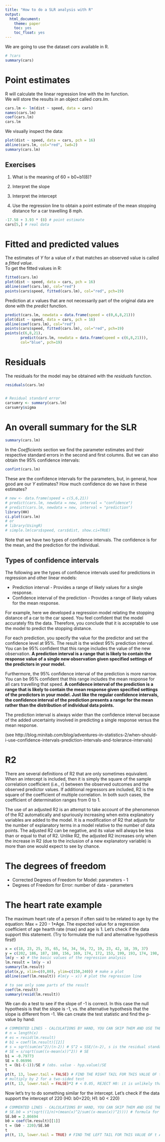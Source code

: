 ```yaml
---
title: "How to do a SLR analysis with R"
output: 
  html_document: 
    theme: paper
    toc: yes
    toc_float: yes
---
```


We are going to use the dataset *cars* available in R.    

```r

# ?cars
summary(cars)

```

# Point estimates

R will calculate the linear regression line with the *lm* function.   
We will store the results in an object called *cars.lm*.

```r

cars.lm <- lm(dist ~ speed, data = cars)
names(cars.lm)
coef(cars.lm)
cars.lm
```

We visually inspect the data:

```r

plot(dist ~ speed, data = cars, pch = 16)
abline(cars.lm, col="red", lwd=2)
summary(cars.lm)

```


## Exercises

1) What is the meaning of 60 = b0+b1(8)?   

2) Interpret the slope

3) Interpret the intercept

4) Use the regression line to obtain a point estimate of the mean stopping distance for a car travelling 8 mph.

```r

-17.58 + 3.93 * (8) # point estimate
cars[5,] # real data

```

# Fitted and predicted values

The estimates of *Y* for a value of *x* that matches an observed value is called a *fitted value*.    
To get the fitted values in R:

```r

fitted(cars.lm)
plot(dist ~ speed, data = cars, pch = 16)
abline(coef(cars.lm), col="red")
points(cars$speed, fitted(cars.lm), col="red", pch=19)

```

Prediction at *x* values that are not necessarily part of the original data are done with the *predict* function.

```r

predict(cars.lm, newdata = data.frame(speed = c(0,6,8,21)))
plot(dist ~ speed, data = cars, pch = 16)
abline(coef(cars.lm), col="red")
points(cars$speed, fitted(cars.lm), col="red", pch=19)
points(c(6,8,21),
       predict(cars.lm, newdata = data.frame(speed = c(6,8,21))),
       col="blue", pch=19)
```


# Residuals

The residuals for the model may be obtained with the *residuals* function.

```r

residuals(cars.lm)


# Residual standard error
carsumry <- summary(cars.lm)
carsumry$sigma

```


# An overall summary for the SLR

```r

summary(cars.lm)

```

In the *Coefficients* section we find the parameter estimates and their respective standard errors in the second and first columns. But we can also obtain the 95% confidence intervals:

```r

confint(cars.lm)

```

These are the confidence intervals for the parameters, but, in general, how good are our *Y* estimates? How much confidence do we have in these estimates?

```r

# new <- data.frame(speed = c(5,6,21))
# predict(cars.lm, newdata = new, interval = "confidence")
# predict(cars.lm, newdata = new, interval = "prediction")
library(HH)
ci.plot(cars.lm)
# or
# library(UsingR)
# simple.lm(cars$speed, cars$dist, show.ci=TRUE)

```

Note that we have two types of confidence intervals. The confidence is for the mean, and the prediction for the individual.

## Types of confidence intervals

The following are the types of confidence intervals used for predictions in regression and other linear models:

* Prediction interval - Provides a range of likely values for a single response.
* Confidence interval of the prediction - Provides a range of likely values for the mean response.

For example, here we developed a regression model relating the stopping distance of a car to the car speed. You feel confident that the model accurately fits the data. Therefore, you conclude that it is acceptable to use the model to predict the stopping distance.

For each prediction, you specify the value for the predictor and set the confidence level at 95%. The result is the widest 95% prediction interval. You can be 95% confident that this range includes the value of the new observation.
**A prediction interval is a range that is likely to contain the response value of a single new observation given specified settings of the predictors in your model.**

Furthermore, the 95% confidence interval of the prediction is more narrow. You can be 95% confident that this range includes the mean response for all cars travelling that speed.
**A confidence interval of the prediction is a range that is likely to contain the mean response given specified settings of the predictors in your model. Just like the regular confidence intervals, the confidence interval of the prediction presents a range for the mean rather than the distribution of individual data points.**

The prediction interval is always wider than the confidence interval because of the added uncertainty involved in predicting a single response versus the mean response.

(see http://blog.minitab.com/blog/adventures-in-statistics-2/when-should-i-use-confidence-intervals-prediction-intervals-and-tolerance-intervals)

# R2

There are several definitions of R2 that are only sometimes equivalent. When an intercept is included, then it is simply the square of the sample correlation coefficient (i.e., r) between the observed outcomes and the observed predictor values. If additional regressors are included, R2 is the square of the coefficient of multiple correlation. In both such cases, the coefficient of determination ranges from 0 to 1.

The use of an adjusted R2 is an attempt to take account of the phenomenon of the R2 automatically and spuriously increasing when extra explanatory variables are added to the model. It is a modification of R2 that adjusts for the number of explanatory terms in a model relative to the number of data points. The adjusted R2 can be negative, and its value will always be less than or equal to that of R2. Unlike R2, the adjusted R2 increases only when the increase in R2 (due to the inclusion of a new explanatory variable) is more than one would expect to see by chance.

# The degrees of freedom

* Corrected Degrees of Freedom for Model: parameters - 1
* Degrees of Freedom for Error: number of data - parameters

# The heart rate example

The maximum heart rate of a person if often said to be related to age by the equation: Max = 220 - 1*Age. The expected value for a regression coefficient of age hearth rate (max) and age is 1.
Let's check if the data support this statement. (Try to formulate the null and alternative hypothesis first!)

```r

x = c(18, 23, 25, 35, 65, 54, 34, 56, 72, 19, 23, 42, 18, 39, 37)
y = c(202, 186, 187, 180, 156, 169, 174, 172, 153, 199, 193, 174, 198, 183, 178)
lm(y ~ x) # the basic values of the regression analysis
lm.result = lm(y ~ x)
summary(lm.result)
plot(x,y, xlim=c(0,80), ylim=c(150,240)) # make a plot
abline(coef(lm.result)) #lm(y ~ x)) # plot the regression line

# to see only some parts of the result
coef(lm.result)
summary(resid(lm.result))

```

We can do a test to see if the slope of -1 is correct. In this case the null hypothesis is that the slope is -1, vs. the alternative hypothesis that the slope is different from -1. We can create the test statistic and find the p-value by hand:

```r
# COMMENTED LINES - CALCULATIONS BY HAND, YOU CAN SKIP THEM AND USE THE OUTPUT OF THE REGRESSION ANALYSIS
# n = length(x)
# es = resid(lm.result)
# b1 = coef(lm.result)[[2]]
# s = sqrt(sum(es^2)/(n-2)) # S^2 = SSE/(n-2), s is the residual standard error
# SE = s/sqrt(sum((x-mean(x))^2)) # SE
b1 = -0.79773
SE = 0.06996
t = (b1-(-1))/SE # (obs. value - hyp.value)/SE
t
pt(t, 13, lower.tail = FALSE) # FIND THE RIGHT TAIL FOR THIS VALUE OF t AND 15-2 df
# multiply by 2 for a two-sided test
pt(t, 13, lower.tail = FALSE)*2 # < 0.05, REJECT H0: it is unlikely that for this data 

```

Now let's try to do something similar for the intercept. Let's check if the data support the intercept of 220 (H0: b0=220; H1: b0 < 220)

```r
# COMMENTED LINES - CALCULATIONS BY HAND, YOU CAN SKIP THEM AND USE THE OUTPUT OF THE REGRESSION ANALYSIS
# SE.b0 = s*(sqrt((1/n)+(mean(x)^2/sum((x-mean(x))^2)))) # formula for the standard error of the intercept
SE.b0 = 2.86694
b0 = coef(lm.result)[[1]]
t = (b0 - 220)/SE.b0
t
pt(t, 13, lower.tail = TRUE) # FIND THE LEFT TAIL FOR THIS VALUE OF t AND 15-2 df

```

